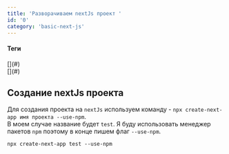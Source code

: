 ```yaml
---
title: 'Разворачиваем nextJs проект '
id: '0'
category: 'basic-next-js'
---
```


<div className='mdHead'>

#### Теги
<div className = 'tag_nextjs'>[](#)</div>
<div className = 'mini_tag_nextjs'>[](#)</div>

</div>



## Создание nextJs проекта
Для создания проекта на `nextJs` используем команду - `npx create-next-app имя проекта --use-npm`.<br/>
В моем случае название будет `test`.  Я буду использовать менеджер пакетов `npm` поэтому в конце пишем флаг `--use-npm`.

```
npx create-next-app test --use-npm
```